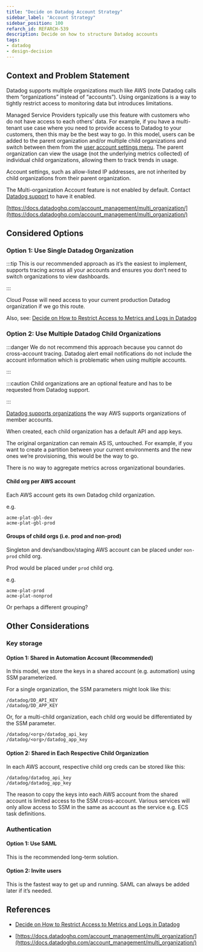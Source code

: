 ```yaml
---
title: "Decide on Datadog Account Strategy"
sidebar_label: "Account Strategy"
sidebar_position: 100
refarch_id: REFARCH-539
description: Decide on how to structure Datadog accounts
tags:
- datadog
- design-decision
---
```


## Context and Problem Statement

Datadog supports multiple organizations much like AWS (note Datadog calls them “organizations” instead of “accounts”). Using organizations is a way to tightly restrict access to monitoring data but introduces limitations.

Managed Service Providers typically use this feature with customers who do not have access to each others’ data. For example, if you have a multi-tenant use case where you need to provide access to Datadog to your customers, then this may be the best way to go. In this model, users can be added to the parent organization and/or multiple child organizations and switch between them from the [user account settings menu](https://docs.datadoghq.com/account_management/#managing-your-organizations). The parent organization can view the usage (not the underlying metrics collected) of individual child organizations, allowing them to track trends in usage.

Account settings, such as allow-listed IP addresses, are not inherited by child organizations from their parent organization.

The Multi-organization Account feature is not enabled by default. Contact [Datadog support](https://docs.datadoghq.com/help/) to have it enabled.

[https://docs.datadoghq.com/account_management/multi_organization/](https://docs.datadoghq.com/account_management/multi_organization/)

## Considered Options

### Option 1: Use Single Datadog Organization

:::tip
This is our recommended approach as it’s the easiest to implement, supports tracing across all your accounts and ensures you don’t need to switch organizations to view dashboards.

:::

Cloud Posse will need access to your current production Datadog organization if we go this route.

Also, see: [Decide on How to Restrict Access to Metrics and Logs in Datadog](/layers/monitoring/design-decisions/decide-on-how-to-restrict-access-to-metrics-and-logs-in-datadog)

### Option 2: Use Multiple Datadog Child Organizations

:::danger
We do not recommend this approach because you cannot do cross-account tracing. Datadog alert email notifications do not include the account information which is problematic when using multiple accounts.

:::

:::caution
Child organizations are an optional feature and has to be requested from Datadog support.

:::

[Datadog supports organizations](https://docs.datadoghq.com/account_management/multi_organization/) the way AWS supports organizations of member accounts.

When created, each child organization has a default API and app keys.

The original organization can remain AS IS, untouched. For example, if you want to create a partition between your current environments and the new ones we’re provisioning, this would be the way to go.

There is no way to aggregate metrics across organizational boundaries.

#### Child org per AWS account

Each AWS account gets its own Datadog child organization.

e.g.

```
acme-plat-gbl-dev
acme-plat-gbl-prod
```

#### Groups of child orgs (i.e. prod and non-prod)

Singleton and dev/sandbox/staging AWS account can be placed under `non-prod` child org.

Prod would be placed under `prod` child org.

e.g.

```
acme-plat-prod
acme-plat-nonprod
```

Or perhaps a different grouping?

## Other Considerations

### Key storage

#### Option 1: Shared in Automation Account (Recommended)

In this model, we store the keys in a shared account (e.g. automation) using SSM parameterized.

For a single organization, the SSM parameters might look like this:

```
/datadog/DD_API_KEY
/datadog/DD_APP_KEY
```

Or, for a multi-child organization, each child org would be differentiated by the SSM parameter.

```
/datadog/<org>/datadog_api_key
/datadog/<org>/datadog_app_key
```

#### Option 2: Shared in Each Respective Child Organization

In each AWS account, respective child org creds can be stored like this:

```
/datadog/datadog_api_key
/datadog/datadog_app_key
```

The reason to copy the keys into each AWS account from the shared account is limited access to the SSM cross-account. Various services will only allow access to SSM in the same as account as the service e.g. ECS task definitions.

### Authentication

#### Option 1: Use SAML

This is the recommended long-term solution.

#### Option 2: Invite users

This is the fastest way to get up and running. SAML can always be added later if it’s needed.

## References

- [Decide on How to Restrict Access to Metrics and Logs in Datadog](/layers/monitoring/design-decisions/decide-on-how-to-restrict-access-to-metrics-and-logs-in-datadog)

- [https://docs.datadoghq.com/account_management/multi_organization/](https://docs.datadoghq.com/account_management/multi_organization/)


